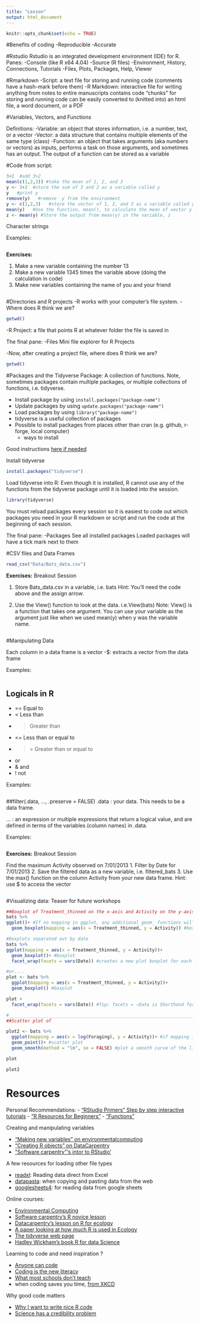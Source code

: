 ---
title: "Lesson"
output: html_document
---

```{r setup, include=FALSE}
knitr::opts_chunk$set(echo = TRUE)
```
#Benefits of coding
  -Reproducible
  -Accurate
  
#Rstudio
Rstudio is an integrated development environment (IDE) for R.
  Panes:
  -Console (like R x64 4.04)
  -Source (R files)
  -Environment, History, Connections, Tutorials
  -Files, Plots, Packages, Help, Viewer

#Rmarkdown
-Script: a text file for storing and running code (comments have a hash-mark before them)
-R Markdown:    interactive file for writing anything from notes to entire manuscripts
                contains code "chunks" for storing and running code
                can be easily converted to (knitted into) an html file, a word document, or a PDF

#Variables, Vectors, and Functions

  Definitions:
  -Variable: an object that stores information, i.e. a number, text, or a vector
  -Vector: a data structure that contains multiple elements of the same type (class)
  -Function: an object that takes arguments (aka numbers or vectors) as inputs, performs a task on those arguments, and sometimes has an output.  The output of a function can be stored as a variable
  
#Code from script:
```{r}
3+2  #add 3+2
mean(c(1,2,3)) #take the mean of 1, 2, and 3
y <- 3+2  #store the sum of 3 and 2 as a variable called y
y   #print y
remove(y)   #remove  y from the environment
y <- c(1,2,3)   #store the vector of 1, 2, and 3 as a variable called y
mean(y)   #Use the function, mean(), to calculate the mean of vector y (to calculate the mean of 1, 2, and 3) and print the answer (aka output of the function)
z <- mean(y) #Store the output from mean(y) in the variable, z
```

Character strings

Examples:
```{r}

```

**Exercises:**

1. Make a new variable containing the number 13
2. Make a new variable 1345 times the variable above (doing the calculation in code)
3. Make new variables containing the name of you and your friend

```{r}

```

#Directories and R projects
  -R works with your computer's file system.
  -Where does R think we are?
```{r}
getwd()
```

  -R Project: a file that points R at whatever folder the file is saved in


The final pane:
  -Files
    Mini file explorer for R Projects
  

  -Now, after creating a project file, where does R think we are?
```{r}
getwd()
```


#Packages and the Tidyverse
Package: A collection of functions.  Note, sometimes packages contain multiple packages, or multiple collections of functions, i.e. tidyverse. 

- Install package by using `install.packages("package-name")`
- Update packages by using `update.packages("package-name")`
- Load packages by using `library("package-name")`
- tidyverse is a useful collection of packages
- Possible to install packages from places other than cran (e.g. github, r-forge, local computer)
  - ways to install

Good instructions [here if needed](https://datacarpentry.org/R-ecology-lesson/#setup_instructions)

Install tidyverse
```{r}
install.packages("tidyverse")
```

Load tidyverse into R: Even though it is installed, R cannot use any of the functions from the tidyverse package until it is loaded into the session.  
```{r}
library(tidyverse)
```
  You must reload packages every session so it is easiest to code out which packages you need in your R markdown or script and run the code at the beginning of each session.

The final pane:
  -Packages
    See all installed packages
    Loaded packages will have a tick mark next to them


#CSV files and Data Frames

```{r}
read_csv("Data/Bats_data.csv")
```

**Exercises:** Breakout Session

1. Store Bats_data.csv in a variable, i.e. bats 
Hint: You'll need the code above and the assign arrow.

2. Use the View() function to look at the data.  i.e.View(bats) 
Note: View() is a function that takes one argument.  You can use your variable as the argument just like when we used mean(y) when y was the variable name.
```{r}

```


#Manipulating Data

Each column in a data frame is a vector
  -$: extracts a vector from the data frame
  
Examples:
```{r}

```

## Logicals in R
  -   == Equal to
  -   < Less than
  -   > Greater than
  -   <= Less than or equal to 
  -   >= Greater than or equal to
  -   | or
  -   & and
  -   ! not
  
Examples:
```{r}

```

##filter(.data, ..., .preserve = FALSE)
.data : your data.  This needs to be a data frame.

... : an expression or multiple expressions that return a logical value, and are defined in terms of the variables (column names) in .data.

Examples:
```{r}

```
 
**Exercises:** Breakout Session

Find the maximum Activity observed on 7/01/2013
1. Filter by Date for 7/01/2013
2. Save the filtered data as a new variable, i.e. filtered_bats
3. Use the max() function on the column Activity from your new data frame.  Hint: use $ to access the vector

```{r}

```

#Visualizing data: Teaser for future workshops

```{r}
##Boxplot of Treatment_thinned on the x-axis and Activity on the y-axis
bats %>% 
ggplot()+ #If no mapping in ggplot, any additional geom_ functions will need their own mapping statements, see below
  geom_boxplot(mapping = aes(x = Treatment_thinned, y = Activity)) #boxplot

#Boxplots separated out by date
bats %>% 
ggplot(mapping = aes(x = Treatment_thinned, y = Activity))+
  geom_boxplot()+ #boxplot
  facet_wrap(facets = vars(Date)) #creates a new plot boxplot for each unique date

#or....
plot <- bats %>% 
  ggplot(mapping = aes(x = Treatment_thinned, y = Activity))+
  geom_boxplot() #boxplot

plot +
  facet_wrap(facets = vars(Date)) #Tip: facets = ~Date is Shorthand for facets = vars(Date).  

#_______________________________________________________________________________
##Scatter plot of 

plot2 <- bats %>% 
  ggplot(mapping = aes(x = log(Foraging), y = Activity))+ #if mapping in ggplot, x and y will be handed to any geom_ functions afterwards.
  geom_point()+ #scatter plot
  geom_smooth(method = "lm", se = FALSE) #plot a smooth curve of the linear regression line (linear model) of the data

plot

plot2
```

# Resources

Personal Recommendations:
- ["RStudio Primers" Step by step interactive tutorials](https://rstudio.cloud/learn/primers)
- ["R Resources for Beginners"](https://unsw-coders.netlify.app/resources/2021-03-22-beginner-resources/)
- ["Functions"](https://www.stat.berkeley.edu/~statcur/Workshop2/Presentations/functions.pdf)

Creating and manipulating variables

- ["Making new variables" on environmentalcomputing](http://environmentalcomputing.net/making-new-variables/)
- ["Creating R objects" on DataCarpentry](https://datacarpentry.org/R-ecology-lesson/01-intro-to-r.html)
- ["Software carpentry"'s intor to RStudio'](http://swcarpentry.github.io/r-novice-gapminder/01-rstudio-intro/index.html)

A few resources for loading other file types

- [readxl](https://readxl.tidyverse.org/reference/read_excel.html): Reading data direct from Excel
- [datapasta](https://cran.r-project.org/web/packages/datapasta/): when copying and pasting data from the web
- [googlesheets4](https://googlesheets4.tidyverse.org/): for reading data from google sheets

Online courses:

- [Environmental Computing](http://environmentalcomputing.net/) 
- [Software carpentry's R novice lesson](http://swcarpentry.github.io/r-novice-gapminder/)
- [Datacarpentry's lesson on R for ecology](https://datacarpentry.org/R-ecology-lesson/)
- [A paper looking at how much R is used in Ecology](https://esajournals.onlinelibrary.wiley.com/doi/full/10.1002/ecs2.2567)
- [The tidyverse web page](https://www.tidyverse.org/)
- [Hadley Wickham's book R for data Science](https://r4ds.had.co.nz/)


Learning to code and need inspiration ?

- [Anyone can code](https://www.youtube.com/watch?v=qYZF6oIZtfc&list=PLzdnOPI1iJNe1WmdkMG-Ca8cLQpdEAL7Q)
- [Coding is the new literacy](https://www.youtube.com/watch?v=MwLXrN0Yguk&list=PLzdnOPI1iJNe1WmdkMG-Ca8cLQpdEAL7Q)
- [What most schools don't teach](https://www.youtube.com/watch?v=nKIu9yen5nc&feature=c4-overview-vl&list=PLzdnOPI1iJNe1WmdkMG-Ca8cLQpdEAL7Q)
- when coding saves you time, [from XKCD](http://xkcd.com/1205/)

Why good code matters

- [Why I want to write nice R code](http://nicercode.github.io/blog/2013-04-05-why-nice-code/)
- [Science has a credibility problem](http://www.economist.com/news/leaders/21588069-scientific-research-has-changed-world-now-it-needs-change-itself-how-science-goes-wrong)























